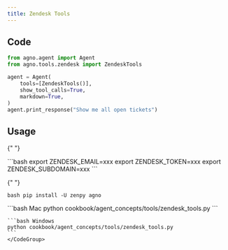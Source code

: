 ```yaml
---
title: Zendesk Tools
---
```


## Code

```python cookbook/agent_concepts/tools/zendesk_tools.py
from agno.agent import Agent
from agno.tools.zendesk import ZendeskTools

agent = Agent(
    tools=[ZendeskTools()],
    show_tool_calls=True,
    markdown=True,
)
agent.print_response("Show me all open tickets")
```

## Usage

<Steps>
  <Snippet file="create-venv-step.mdx" />

{" "}

<Step title="Set your Zendesk credentials">
  ```bash export ZENDESK_EMAIL=xxx export ZENDESK_TOKEN=xxx export
  ZENDESK_SUBDOMAIN=xxx ```
</Step>

{" "}

<Step title="Install libraries">```bash pip install -U zenpy agno ```</Step>

  <Step title="Run Agent">
    <CodeGroup>
    ```bash Mac
    python cookbook/agent_concepts/tools/zendesk_tools.py
    ```

    ```bash Windows
    python cookbook/agent_concepts/tools/zendesk_tools.py
    ```
    </CodeGroup>

  </Step>
</Steps>
